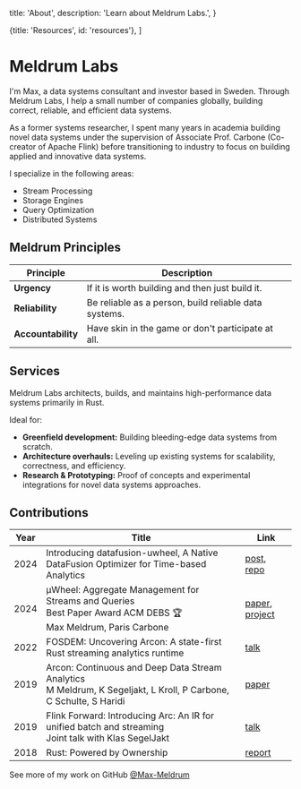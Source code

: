 
  title: 'About',
  description:
    'Learn about Meldrum Labs.',
}

  {title: 'Resources', id: 'resources'},
]

<HeroPattern />

# Meldrum Labs

I'm Max, a data systems consultant and investor based in Sweden. Through Meldrum Labs,
I help a small number of companies globally, building correct, reliable, and efficient data systems.

As a former systems researcher, I spent many years in academia building novel data systems under the supervision of Associate Prof. Carbone (Co-creator of Apache Flink)
before transitioning to industry to focus on building applied and innovative data systems.

I specialize in the following areas:

* Stream Processing
* Storage Engines
* Query Optimization
* Distributed Systems

## Meldrum Principles

<table>
<thead>
  <tr>
    <th class="width-min">Principle</th>
    <th class="width-auto">Description</th>
  </tr>
</thead>
<tbody>
  <tr>
    <td><strong>Urgency</strong></td>
    <td>If it is worth building and then just build it.</td>
  </tr>
  <tr>
    <td><strong>Reliability</strong></td>
    <td>Be reliable as a person, build reliable data systems.</td>
  </tr>
  <tr>
    <td><strong>Accountability</strong></td>
    <td>Have skin in the game or don't participate at all.</td>
  </tr>
  </tbody>
</table>

## Services

Meldrum Labs architects, builds, and maintains high-performance data systems primarily in Rust.

Ideal for:

* **Greenfield development:** Building bleeding-edge data systems from scratch.
* **Architecture overhauls:** Leveling up existing systems for scalability, correctness, and efficiency.
* **Research & Prototyping:** Proof of concepts and experimental integrations for novel data systems approaches.

## Contributions

| Year | Title | Link |
|------|-------|------|
| 2024 | Introducing datafusion-uwheel, A Native DataFusion Optimizer for Time-based Analytics | [post](https://uwheel.rs/post/datafusion_uwheel/), [repo](https://github.com/uwheel/datafusion-uwheel) |
| 2024 | μWheel: Aggregate Management for Streams and Queries <br /> Best Paper Award ACM DEBS 🏆<br /> Max Meldrum, Paris Carbone | [paper](https://dl.acm.org/doi/10.1145/3629104.3666031), [project](https://uwheel.rs) |
| 2022 | FOSDEM:  Uncovering Arcon: A state-first Rust streaming analytics runtime | [talk](https://archive.fosdem.org/2022/schedule/event/arcon_rust_streaming/) |
| 2019 | Arcon: Continuous and Deep Data Stream Analytics<br /> M Meldrum, K Segeljakt, L Kroll, P Carbone, C Schulte, S Haridi | [paper](https://dl.acm.org/doi/10.1145/3350489.3350492) |
| 2019 | Flink Forward: Introducing Arc: An IR for unified batch and streaming<br /> Joint talk with Klas SegelJakt | [talk](https://www.youtube.com/watch?v=RN9WQfz8ljA) |
| 2018 | Rust: Powered by Ownership | [report](https://maxmeldrum.com/assets/files/rust_report.pdf) |

See more of my work on GitHub [@Max-Meldrum](https://github.com/Max-Meldrum)
